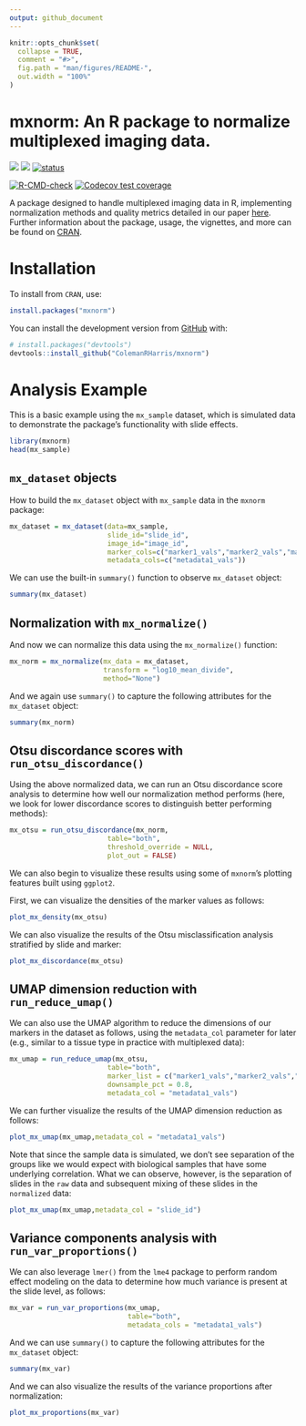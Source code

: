 ```yaml
---
output: github_document
---
```


<!-- README.md is generated from README.Rmd. Please edit that file -->

```r
knitr::opts_chunk$set(
  collapse = TRUE,
  comment = "#>",
  fig.path = "man/figures/README-",
  out.width = "100%"
)
```

# mxnorm: An R package to normalize multiplexed imaging data.

<!-- badges: start -->
[![](https://www.r-pkg.org/badges/version/mxnorm)](https://cran.r-project.org/package=mxnorm)
[![](http://cranlogs.r-pkg.org/badges/grand-total/mxnorm?color=green)](https://cran.r-project.org/package=mxnorm)
[![status](https://joss.theoj.org/papers/c18a1df622016c6ea8ed9e67dda73d07/status.svg)](https://joss.theoj.org/papers/c18a1df622016c6ea8ed9e67dda73d07)

[![R-CMD-check](https://github.com/ColemanRHarris/mxnorm/workflows/R-CMD-check/badge.svg)](https://github.com/ColemanRHarris/mxnorm/actions)
[![Codecov test coverage](https://codecov.io/gh/ColemanRHarris/mxnorm/branch/main/graph/badge.svg)](https://codecov.io/gh/ColemanRHarris/mxnorm?branch=main)
<!-- badges: end -->

A package designed to handle multiplexed imaging data in R, implementing normalization methods and quality metrics detailed in our paper [here](https://doi.org/10.1101/2021.07.16.452359). Further information about the package, usage, the vignettes, and more can be found on [CRAN](https://cran.r-project.org/package=mxnorm).

# Installation

To install from `CRAN`, use:
``` r
install.packages("mxnorm")
```

You can install the development version from [GitHub](https://github.com/) with:

``` r
# install.packages("devtools")
devtools::install_github("ColemanRHarris/mxnorm")
```

# Analysis Example

This is a basic example using the `mx_sample` dataset, which is simulated data to demonstrate the package's functionality with slide effects.

```r
library(mxnorm)
head(mx_sample)
```

## `mx_dataset` objects

How to build the `mx_dataset` object with `mx_sample` data in the `mxnorm` package:

```r
mx_dataset = mx_dataset(data=mx_sample,
                        slide_id="slide_id",
                        image_id="image_id",
                        marker_cols=c("marker1_vals","marker2_vals","marker3_vals"),
                        metadata_cols=c("metadata1_vals"))
```

We can use the built-in `summary()` function to observe `mx_dataset` object:

```r
summary(mx_dataset)
```

## Normalization with `mx_normalize()`

And now we can normalize this data using the `mx_normalize()` function:
```r
mx_norm = mx_normalize(mx_data = mx_dataset,
                       transform = "log10_mean_divide",
                       method="None")
```

And we again use `summary()` to capture the following attributes for the `mx_dataset` object:

```r
summary(mx_norm)
```

## Otsu discordance scores with `run_otsu_discordance()`

Using the above normalized data, we can run an Otsu discordance score analysis to determine how well our normalization method performs (here, we look for lower discordance scores to distinguish better performing methods):

```r
mx_otsu = run_otsu_discordance(mx_norm,
                        table="both",
                        threshold_override = NULL,
                        plot_out = FALSE)
```

We can also begin to visualize these results using some of `mxnorm`'s plotting features built using `ggplot2`. 

First, we can visualize the densities of the marker values as follows:

```r
plot_mx_density(mx_otsu)
```

We can also visualize the results of the Otsu misclassification analysis stratified by slide and marker:

```r
plot_mx_discordance(mx_otsu)
```

## UMAP dimension reduction with `run_reduce_umap()`

We can also use the UMAP algorithm to reduce the dimensions of our markers in the dataset as follows, using the `metadata_col` parameter for later (e.g., similar to a tissue type in practice with multiplexed data):

```r
mx_umap = run_reduce_umap(mx_otsu,
                        table="both",
                        marker_list = c("marker1_vals","marker2_vals","marker3_vals"),
                        downsample_pct = 0.8,
                        metadata_col = "metadata1_vals")
```

We can further visualize the results of the UMAP dimension reduction as follows:

```r
plot_mx_umap(mx_umap,metadata_col = "metadata1_vals")
```

Note that since the sample data is simulated, we don't see separation of the groups like we would expect with biological samples that have some underlying correlation. What we can observe, however, is the separation of slides in the `raw` data and subsequent mixing of these slides in the `normalized` data:

```r
plot_mx_umap(mx_umap,metadata_col = "slide_id")
```

## Variance components analysis with `run_var_proportions()`

We can also leverage `lmer()` from the `lme4` package to perform random effect modeling on the data to determine how much variance is present at the slide level, as follows:

```r
mx_var = run_var_proportions(mx_umap,
                             table="both",
                             metadata_cols = "metadata1_vals")
```

And we can use `summary()` to capture the following attributes for the `mx_dataset` object:

```r
summary(mx_var)
```

And we can also visualize the results of the variance proportions after normalization:

```r
plot_mx_proportions(mx_var)
```
